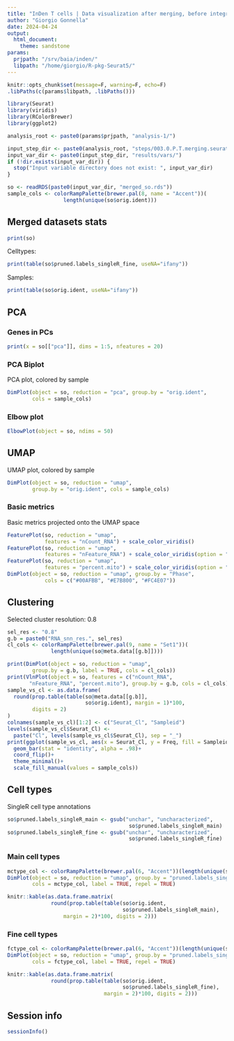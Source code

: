 ```yaml
---
title: "InDen T cells | Data visualization after merging, before integration"
author: "Giorgio Gonnella"
date: 2024-04-24
output:
  html_document:
    theme: sandstone
params:
  prjpath: "/srv/baia/inden/"
  libpath: "/home/giorgio/R-pkg-Seurat5/"
---
```


```r
knitr::opts_chunk$set(message=F, warning=F, echo=F)
.libPaths(c(params$libpath, .libPaths()))

library(Seurat)
library(viridis)
library(RColorBrewer)
library(ggplot2)

analysis_root <- paste0(params$prjpath, "analysis-1/")

input_step_dir <- paste0(analysis_root, "steps/003.0.P.T.merging.seurat/")
input_var_dir <- paste0(input_step_dir, "results/vars/")
if (!dir.exists(input_var_dir)) {
  stop("Input variable directory does not exist: ", input_var_dir)
}
```

```r
so <- readRDS(paste0(input_var_dir, "merged_so.rds"))
sample_cols <- colorRampPalette(brewer.pal(8, name = "Accent"))(
                  length(unique(so$orig.ident)))
```

## Merged datasets stats

```r
print(so)
```

Celltypes:

```r
print(table(so$pruned.labels_singleR_fine, useNA="ifany"))
```

Samples:
```r
print(table(so$orig.ident, useNA="ifany"))
```

## PCA

### Genes in PCs

```r
print(x = so[["pca"]], dims = 1:5, nfeatures = 20)
```

### PCA Biplot

PCA plot, colored by sample

```r
DimPlot(object = so, reduction = "pca", group.by = "orig.ident",
        cols = sample_cols)
```

### Elbow plot

```r
ElbowPlot(object = so, ndims = 50)
```

## UMAP

UMAP plot, colored by sample

```r
DimPlot(object = so, reduction = "umap",
        group.by = "orig.ident", cols = sample_cols)
```

### Basic metrics

Basic metrics projected onto the UMAP space

```r
FeaturePlot(so, reduction = "umap",
            features = "nCount_RNA") + scale_color_viridis()
FeaturePlot(so, reduction = "umap",
            features = "nFeature_RNA") + scale_color_viridis(option = "inferno")
FeaturePlot(so, reduction = "umap",
            features = "percent.mito") + scale_color_viridis(option = "magma")
DimPlot(object = so, reduction = "umap", group.by = "Phase",
            cols = c("#00AFBB", "#E7B800", "#FC4E07"))
```

## Clustering

Selected cluster resolution: 0.8
```r
sel_res <- "0.8"
g.b = paste0("RNA_snn_res.", sel_res)
cl_cols <- colorRampPalette(brewer.pal(9, name = "Set1"))(
              length(unique(so@meta.data[[g.b]])))
```

```r
print(DimPlot(object = so, reduction = "umap",
        group.by = g.b, label = TRUE, cols = cl_cols))
print(VlnPlot(object = so, features = c("nCount_RNA",
       "nFeature_RNA", "percent.mito"), group.by = g.b, cols = cl_cols))
sample_vs_cl <- as.data.frame(
  round(prop.table(table(so@meta.data[[g.b]],
                         so$orig.ident), margin = 1)*100,
        digits = 2)
)
colnames(sample_vs_cl)[1:2] <- c("Seurat_Cl", "Sampleid")
levels(sample_vs_cl$Seurat_Cl) <-
  paste("Cl", levels(sample_vs_cl$Seurat_Cl), sep = "_")
print(ggplot(sample_vs_cl, aes(x = Seurat_Cl, y = Freq, fill = Sampleid))+
  geom_bar(stat = "identity", alpha = .98)+
  coord_flip()+
  theme_minimal()+
  scale_fill_manual(values = sample_cols))
```

## Cell types

SingleR cell type annotations

```r
so$pruned.labels_singleR_main <- gsub("unchar", "uncharacterized",
                                       so$pruned.labels_singleR_main)
so$pruned.labels_singleR_fine <- gsub("unchar", "uncharacterized",
                                       so$pruned.labels_singleR_fine)
```

### Main cell types

```r
mctype_col <- colorRampPalette(brewer.pal(6, "Accent"))(length(unique(so$pruned.labels_singleR_main)))
DimPlot(object = so, reduction = "umap", group.by = "pruned.labels_singleR_main",
        cols = mctype_col, label = TRUE, repel = TRUE)
```

```r
knitr::kable(as.data.frame.matrix(
              round(prop.table(table(so$orig.ident,
                                     so$pruned.labels_singleR_main),
                  margin = 2)*100, digits = 2)))
```

### Fine cell types

```r
fctype_col <- colorRampPalette(brewer.pal(6, "Accent"))(length(unique(so$pruned.labels_singleR_fine)))
DimPlot(object = so, reduction = "umap", group.by = "pruned.labels_singleR_fine",
        cols = fctype_col, label = TRUE, repel = TRUE)
```

```r
knitr::kable(as.data.frame.matrix(
              round(prop.table(table(so$orig.ident,
                                     so$pruned.labels_singleR_fine),
                               margin = 2)*100, digits = 2)))
```

## Session info

```r
sessionInfo()
```
